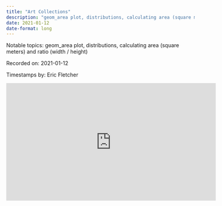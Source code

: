 ```yaml
---
title: "Art Collections"
description: "geom_area plot, distributions, calculating area (square meters) and ratio (width / height)"
date: 2021-01-12
date-format: long
---
```


Notable topics: geom_area plot, distributions, calculating area (square meters) and ratio (width / height)

Recorded on: 2021-01-12

Timestamps by: Eric Fletcher


<iframe width="560" height="315" src="https://www.youtube.com/embed/AqwA5EJfLXo" title="YouTube video player" frameborder="0" allow="accelerometer; autoplay; clipboard-write; encrypted-media; gyroscope; picture-in-picture" allowfullscreen></iframe>
